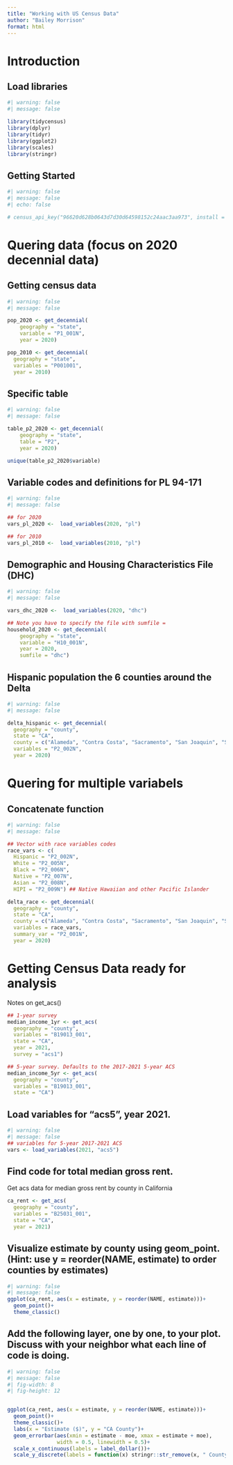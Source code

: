 ```yaml
---
title: "Working with US Census Data"
author: "Bailey Morrison"
format: html
---
```


# Introduction 
## Load libraries
```r
#| warning: false
#| message: false

library(tidycensus)
library(dplyr)
library(tidyr)
library(ggplot2)
library(scales)
library(stringr)
```

## Getting Started
```r
#| warning: false
#| message: false
#| echo: false

# census_api_key("96620d628b0643d7d30d64598152c24aac3aa973", install = TRUE, overwrite = T)
```
# Quering data (focus on 2020 decennial data)
## Getting census data
```r
#| warning: false
#| message: false

pop_2020 <- get_decennial(
    geography = "state",
    variable = "P1_001N",
    year = 2020)

pop_2010 <- get_decennial(
  geography = "state", 
  variables = "P001001",
  year = 2010)
```

## Specific table
```r
#| warning: false
#| message: false

table_p2_2020 <- get_decennial(
    geography = "state",
    table = "P2",
    year = 2020)

unique(table_p2_2020$variable)
```

## Variable codes and definitions for  PL 94-171 
```r
#| warning: false
#| message: false

## for 2020
vars_pl_2020 <-  load_variables(2020, "pl")

## for 2010
vars_pl_2010 <-  load_variables(2010, "pl")
```


##  Demographic and Housing Characteristics File (DHC)
```r
#| warning: false
#| message: false

vars_dhc_2020 <-  load_variables(2020, "dhc")

## Note you have to specify the file with sumfile =
household_2020 <- get_decennial(
    geography = "state",
    variable = "H10_001N",
    year = 2020,
    sumfile = "dhc")
```

## Hispanic population the 6 counties around the Delta
```r
#| warning: false
#| message: false

delta_hispanic <- get_decennial(
  geography = "county",
  state = "CA",
  county = c("Alameda", "Contra Costa", "Sacramento", "San Joaquin", "Solano", "Yolo"),
  variables = "P2_002N",
  year = 2020)
```

# Quering for multiple variabels
## Concatenate function 
```r
#| warning: false
#| message: false

## Vector with race variables codes
race_vars <- c(
  Hispanic = "P2_002N",
  White = "P2_005N",
  Black = "P2_006N",
  Native = "P2_007N",
  Asian = "P2_008N",
  HIPI = "P2_009N") ## Native Hawaiian and other Pacific Islander

delta_race <- get_decennial(
  geography = "county",
  state = "CA",
  county = c("Alameda", "Contra Costa", "Sacramento", "San Joaquin", "Solano", "Yolo"),
  variables = race_vars,
  summary_var = "P2_001N",
  year = 2020)
```

# Getting Census Data ready for analysis
Notes on get_acs()
```r
## 1-year survey
median_income_1yr <- get_acs(
  geography = "county",
  variables = "B19013_001",
  state = "CA",
  year = 2021,
  survey = "acs1")

## 5-year survey. Defaults to the 2017-2021 5-year ACS
median_income_5yr <- get_acs(
  geography = "county",
  variables = "B19013_001",
  state = "CA")
```
## Load variables for “acs5”, year 2021.
```r
#| warning: false
#| message: false
## variables for 5-year 2017-2021 ACS
vars <- load_variables(2021, "acs5")
```

## Find code for total median gross rent.
Get acs data for median gross rent by county in California
```r
ca_rent <- get_acs(
  geography = "county",
  variables = "B25031_001",
  state = "CA",
  year = 2021)
```

## Visualize estimate by county using geom_point. (Hint: use y = reorder(NAME, estimate) to order counties by estimates)
```r
#| warning: false
#| message: false
ggplot(ca_rent, aes(x = estimate, y = reorder(NAME, estimate)))+
  geom_point()+
  theme_classic()
```

## Add the following layer, one by one, to your plot. Discuss with your neighbor what each line of code is doing.
```r
#| warning: false
#| message: false
#| fig-width: 8
#| fig-height: 12


ggplot(ca_rent, aes(x = estimate, y = reorder(NAME, estimate)))+
  geom_point()+
  theme_classic()+
  labs(x = "Estimate ($)", y = "CA County")+
  geom_errorbar(aes(xmin = estimate - moe, xmax = estimate + moe),
                width = 0.5, linewidth = 0.5)+
  scale_x_continuous(labels = label_dollar())+
  scale_y_discrete(labels = function(x) stringr::str_remove(x, " County, California|, California"))

```

